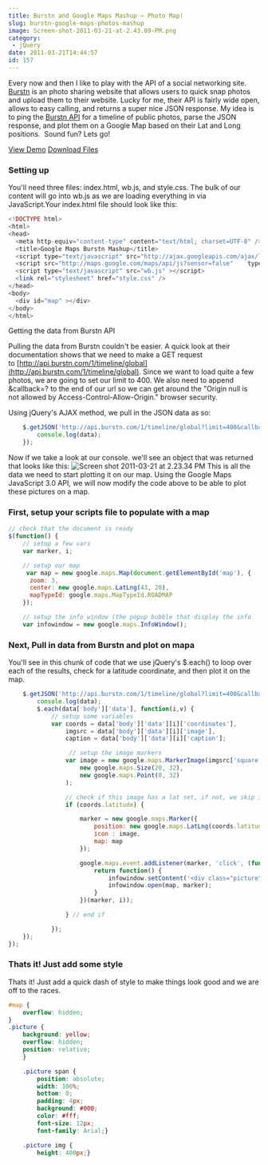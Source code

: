 ```yaml
---
title: Burstn and Google Maps Mashup – Photo Map!
slug: burstn-google-maps-photos-mashup
image: Screen-shot-2011-03-21-at-2.43.09-PM.png
category:
 - jQuery
date: 2011-03-21T14:44:57
id: 157
---
```


Every now and then I like to play with the API of a social networking site. [Burstn](http://burstn.com) is an photo sharing website that allows users to quick snap photos and upload them to their website. Lucky for me, their API is fairly wide open, allows to easy calling, and returns a super nice JSON response. My idea is to ping the [Burstn API](http://groups.google.com/group/burstn/web/api-documentation) for a timeline of public photos, parse the JSON response, and plot them on a Google Map based on their Lat and Long positions.  Sound fun? Lets go!

[View Demo](http://wesbos.com/demos/burstn-map) [Download Files](http://wesbos.com/demos/burstn-map.zip)

### Setting up

You'll need three files: index.html, wb.js, and style.css. The bulk of our content will go into wb.js as we are loading everything in via JavaScript.Your index.html file should look like this:

```php
<!DOCTYPE html>
<html>
<head>
  <meta http-equiv="content-type" content="text/html; charset=UTF-8" />
  <title>Google Maps Burstn Mashup</title>
  <script type="text/javascript" src="http://ajax.googleapis.com/ajax/libs/jquery/1.4/jquery.min.js"></script>
  <script src="http://maps.google.com/maps/api/js?sensor=false"    type="text/javascript"></script>
  <script type="text/javascript" src="wb.js" ></script>
  <link rel="stylesheet" href="style.css" />
</head>
<body>
  <div id="map" ></div>
</body>
</html>
```

Getting the data from Burstn API

Pulling the data from Burstn couldn't be easier. A quick look at their documentation shows that we need to make a GET request to [http://api.burstn.com/1/timeline/global](http://api.burstn.com/1/timeline/global). Since we want to load quite a few photos, we are going to set our limit to 400. We also need to append &callback=? to the end of our url so we can get around the "Origin null is not allowed by Access-Control-Allow-Origin." browser security.

Using jQuery's AJAX method, we pull in the JSON data as so:

```js
    $.getJSON('http://api.burstn.com/1/timeline/global?limit=400&callback=?', function(data) {
        console.log(data);
    });
```

Now if we take a look at our console. we'll see an object that was returned that looks like this: ![](Screen-shot-2011-03-21-at-2.23.34-PM.png "Screen shot 2011-03-21 at 2.23.34 PM") This is all the data we need to start plotting it on our map. Using the Google Maps JavaScript 3.0 API, we will now modify the code above to be able to plot these pictures on a map.

### First, setup your scripts file to populate with a map

```js
// check that the document is ready
$(function() {
    // setup a few vars
    var marker, i; 

    // setup our map
     var map = new google.maps.Map(document.getElementById('map'), {
      zoom: 3,
      center: new google.maps.LatLng(43, 20),
      mapTypeId: google.maps.MapTypeId.ROADMAP
    });

    // setup the info window (the popup bubble that display the info
    var infowindow = new google.maps.InfoWindow();
```

### Next, Pull in data from Burstn and plot on mapa

You'll see in this chunk of code that we use jQuery's $.each() to loop over each of the results, check for a latitude coordinate, and then plot it on the map.

```js
    $.getJSON('http://api.burstn.com/1/timeline/global?limit=400&callback=?', function(data) {
        console.log(data);
        $.each(data['body']['data'], function(i,v) {
            // setup some variables
            var coords = data['body']['data'][i]['coordinates'],
                imgsrc = data['body']['data'][i]['image'],
                caption = data['body']['data'][i]['caption'];

                 // setup the image markers
                var image = new google.maps.MarkerImage(imgsrc['square'],
                    new google.maps.Size(20, 32),
                    new google.maps.Point(0, 32)
                );

                // check if this image has a lat set, if not, we skip it.
                if (coords.latitude) { 

                    marker = new google.maps.Marker({
                        position: new google.maps.LatLng(coords.latitude, coords.longitude),
                        icon : image,
                        map: map
                    });

                    google.maps.event.addListener(marker, 'click', (function(marker, i) {
                        return function() {
                            infowindow.setContent('<div class="picture"> <span class="title">'+caption+'<img src="'+imgsrc['medium']+'" alt="" /></div>');
                            infowindow.open(map, marker);
                        }
                    })(marker, i));

                } // end if

            });
    });
});
```

### Thats it! Just add some style

Thats it! Just add a quick dash of style to make things look good and we are off to the races.

```css
#map {
    overflow: hidden;
}
.picture {
    background: yellow;
    overflow: hidden;
    position: relative;
    }

    .picture span {
        position: absolute;
        width: 100%;
        bottom: 0;
        padding: 4px;
        background: #000;
        color: #fff;
        font-size: 12px;
        font-family: Arial;}

    .picture img {
        height: 400px;}
```